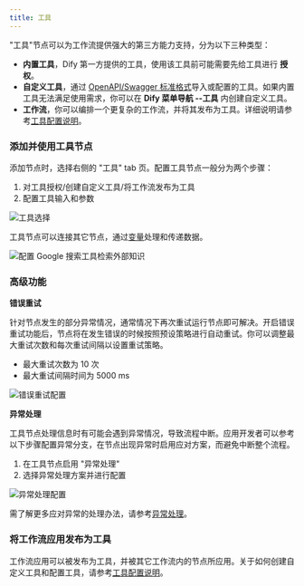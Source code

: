 ```yaml
---
title: 工具
---
```


"工具"节点可以为工作流提供强大的第三方能力支持，分为以下三种类型：

* **内置工具**，Dify 第一方提供的工具，使用该工具前可能需要先给工具进行 **授权**。
* **自定义工具**，通过 [OpenAPI/Swagger 标准格式](https://swagger.io/specification/)导入或配置的工具。如果内置工具无法满足使用需求，你可以在 **Dify 菜单导航 --工具** 内创建自定义工具。
* **工作流**，你可以编排一个更复杂的工作流，并将其发布为工具。详细说明请参考[工具配置说明](/zh-hans/guides/tools/extensions/api-based/api-based-extension)。

### 添加并使用工具节点

添加节点时，选择右侧的 "工具" tab 页。配置工具节点一般分为两个步骤：

1. 对工具授权/创建自定义工具/将工作流发布为工具
2. 配置工具输入和参数

<Frame caption="工具选择">
  <img src="https://assets-docs.dify.ai/dify-enterprise-mintlify/zh_CN/guides/workflow/node/736875fbb1b73f0b027d9f2b9063db32.png" alt="工具选择" />
</Frame>

工具节点可以连接其它节点，通过[变量](/zh-hans/guides/workflow/variables)处理和传递数据。

<Frame caption="配置 Google 搜索工具检索外部知识">
  <img src="https://assets-docs.dify.ai/dify-enterprise-mintlify/zh_CN/guides/workflow/node/84a6ab75de95d2362d88cda8995c2d45.png" alt="配置 Google 搜索工具检索外部知识" />
</Frame>

### 高级功能

**错误重试**

针对节点发生的部分异常情况，通常情况下再次重试运行节点即可解决。开启错误重试功能后，节点将在发生错误的时候按照预设策略进行自动重试。你可以调整最大重试次数和每次重试间隔以设置重试策略。

- 最大重试次数为 10 次
- 最大重试间隔时间为 5000 ms

<Frame caption="错误重试配置">
  <img src="https://assets-docs.dify.ai/2024/12/34867b2d910d74d2671cd40287200480.png" alt="错误重试配置" />
</Frame>

**异常处理**

工具节点处理信息时有可能会遇到异常情况，导致流程中断。应用开发者可以参考以下步骤配置异常分支，在节点出现异常时启用应对方案，而避免中断整个流程。

1. 在工具节点启用 "异常处理"
2. 选择异常处理方案并进行配置

<Frame caption="异常处理配置">
  <img src="https://assets-docs.dify.ai/2024/12/39dc3b5881d9a5fe35b877971f70d3a6.png" alt="异常处理配置" />
</Frame>

需了解更多应对异常的处理办法，请参考[异常处理](/zh-hans/guides/workflow/error-handling/readme)。

### 将工作流应用发布为工具

工作流应用可以被发布为工具，并被其它工作流内的节点所应用。关于如何创建自定义工具和配置工具，请参考[工具配置说明](/zh-hans/guides/tools/extensions/api-based/api-based-extension)。
